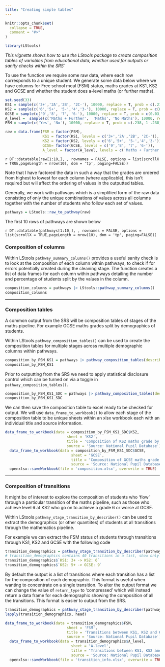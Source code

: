 ```yaml
---
title: "Creating simple tables"
---
```


```r
knitr::opts_chunk$set(
  collapse = TRUE,
  comment = "#>"
)
```

```r
library(LStools)
```

*This vignette shows how to use the LStools package to create composition tables of variables from educational data, whether used for outputs or sanity checks within the SRS`*

To use the function we require some raw data, where each row corresponds to a unique student. We generate some data below where we have columns for Free school meal (FSM) status, maths grades at KS1, KS2 and GCSE and whether the student does a-level maths (or further maths).

```r
set.seed(33)
KS1 = sample(c('3+','2A','2B', '2C-'), 10000, replace = T, prob = c(.21,.28,.26,.25))
KS2 = sample(c('6','5+', '5-','4','3-'), 10000, replace = T, prob = c(0.03, 0.15, 0.22, 0.46, 0.13))
GCSE = sample(c('9','8', '7', '6-'), 10000, replace = T, prob = c(0.03, 0.07, 0.10, 0.80))
A_level =  sample(c('Maths + Further',  'Maths', 'No Maths'), 10000, replace = T, prob = c(0.02, 0.09, 0.89))
FSM = sample(c('Yes', 'No'), 10000, replace = T, prob = c(.238, 1-.238))

raw = data.frame(FSM = factor(FSM),
                 KS1 = factor(KS1, levels = c('3+','2A','2B', '2C-')),
                 KS2 = factor(KS2, levels = c('6','5+', '5-','4','3-')),
                 GCSE= factor(GCSE, levels = c('9','8', '7', '6-')), 
                 A_level = factor(A_level, levels = c('Maths + Further',  'Maths', 'No Maths')))
```

`r DT::datatable(raw[1:10,], , rownames = FALSE, options = list(scrollX = TRUE,pageLength = nrow(10), dom = 'tp', paging=FALSE))`

Note that I have factored the data in such a way that the grades are ordered from highest to lowest for each column (where applicable), this isn't required but will affect the ordering of values in the outputted tables. 

Generally, we work with pathways which is a simplified form of the raw data consisting of only the unique combinations of values across all columns together with the number of students who follow each set of values.

```r
pathways = LStools::raw_to_pathway(raw)
```

The first 10 rows of pathways are shown below

`r DT::datatable(pathways[1:10,], , rownames = FALSE, options = list(scrollX = TRUE,pageLength = nrow(10), dom = 'tp', paging=FALSE))`

### Composition of columns

Within LStools `pathway_summary_columns()` provides a useful sanity check is to look at the composition of each column within pathways, to check if for errors potentially created during the cleaning stage. The function creates a list of data frames for each column within pathways detailing the number and percentage of students split by the values in the column.

```r
composition_columns = pathways |> LStools::pathway_summary_columns()
composition_columns
```

***

### Composition tables

A common output from the SRS will be composition tables of stages of the maths pipeline. For example GCSE maths grades split by demographics of students. 

Within LStools `pathway_composition_tables()` can be used to create the composition tables for multiple stages across multiple demographic columns within pathways.

```r
composition_by_FSM_KS1 = pathways |> pathway_composition_tables(describers = c('FSM','KS1'), stages = c('KS2', 'GCSE'))
composition_by_FSM_KS1
```

Prior to outputting from the SRS we need to apply statistical disclosure control which can be turned on via a toggle in `pathway_composition_tables()`.

```r
composition_by_FSM_KS1_SDC = pathways |> pathway_composition_tables(describers = c('FSM','KS1'), stages = c('KS2', 'GCSE'),do_SDC = TRUE) # By default SDC is turned off (FALSE).
composition_by_FSM_KS1_SDC
```

We can then save the composition table to excel ready to be checked for output. We will use `data_frame_to_workbook()` to allow each stage of the composition table to be unique sheets within an xlsx workbook each with an individual title and source information.

```r
data_frame_to_workbook(data = composition_by_FSM_KS1_SDC$KS2,
                            sheet = 'KS2',
                            title = 'Composition of KS2 maths grade by FSM status and KS1 maths grade',
                            source = 'Source: National Pupil Database') |>
  data_frame_to_workbook(data = composition_by_FSM_KS1_SDC$GCSE,
                              sheet = 'GCSE',
                              title = 'Composition of GCSE maths grade by FSM status and KS1 maths grade',
                              source = 'Source: National Pupil Database') |>
  openxlsx::saveWorkbook(file = 'composition.xlsx', overwrite = TRUE)
```

***

### Composition of transitions

It might be of interest to explore the composition of students who 'flow' through a particular transition of the maths pipeline, such as those who achieve level 6 at KS2 who go on to achieve a grade 6 or worse at GCSE.

Within LStools `pathway_stage_transition_by_describer()` can be used to extract the demographics (or other quantiites) of students at all transitions through the mathematics pipeline. 

For example we can extract the FSM status of students through transitions through KS1, KS2 and GCSE with the following code

```r
transition_demographics = pathway_stage_transition_by_describer(pathways, describers = 'FSM', stages = c('KS1','KS2', 'GCSE'))
# transition_demographics contains 40 transitions in a list, show only two.
transition_demographics$`KS1: 3+ -> KS2: 6`
transition_demographics$`KS2: 5+ -> GCSE: 9`
```

By default the output is a list of transitions where each transition has a list for the composition of each demographic. This format is useful when wanting to concentrate on a single transition. To alter the output format we can change the value of `return_type` to 'compressed' which will instead return a data frame for each demographic showing the composition of all the transitions. This format is easier to output from the SRS.
```r
transition_demographics = pathway_stage_transition_by_describer(pathways, describers = c('FSM', 'A_level'), stages = c('KS1','KS2', 'GCSE'), return_type = 'compressed')
lapply(transition_demographics, head)
```

```r
data_frame_to_workbook(data = transition_demographics$FSM,
                            sheet = 'FSM',
                            title = 'Transitions between KS1, KS2 and GCSE split by students FSM status',
                            source = 'Source: National Pupil Database') |>
  data_frame_to_workbook(data = transition_demographics$A_level,
                              sheet = 'A-level',
                              title = 'Transitions between KS1, KS2 and GCSE split by students A-level mathematics choices',
                              source = 'Source: National Pupil Database') |>
  openxlsx::saveWorkbook(file = 'transition_info.xlsx', overwrite = TRUE)
```
